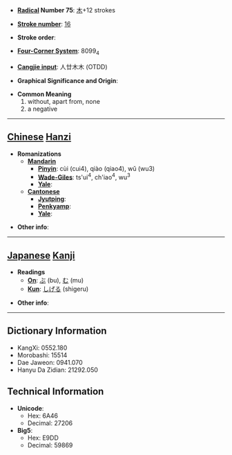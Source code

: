 * '''[[Wiktionary:Chinese radical index| Radical]] Number 75''': [[Wiktionary:Chinese radical index 木|木]]+12 strokes

* '''[[Wiktionary:Chinese total strokes index|Stroke number]]''': [[Wiktionary:Chinese total strokes index 16|16]]

* '''Stroke order''': 

* '''[[Wiktionary:Chinese four corner index|Four-Corner System]]''': 8099<sub>4</sub>

* '''[[Wiktionary:Chinese Cangjie index|Cangjie input]]''': 人廿木木 (OTDD)

* '''Graphical Significance and Origin''': 

* '''Common Meaning'''
*#without, apart from, none
*# a negative


----

== [[Chinese]] [[Hanzi]] ==

* '''Romanizations'''
** '''[[Mandarin]]'''
*** '''[[Pinyin]]''': cùi (cui4), qiào (qiao4), wǔ (wu3)
*** '''[[Wade-Giles]]''': ts'ui<sup>4</sup>, ch'iao<sup>4</sup>, wu<sup>3</sup>
*** '''[[Yale]]''': 
** '''[[Cantonese]]'''
*** '''[[Jyutping]]''':
*** '''[[Penkyamp]]''': 
*** '''[[Yale]]''': 

* '''Other info''': 

----

== [[Japanese]] [[Kanji]] ==

* '''Readings'''
** '''[[On]]''': [[ぶ]] (bu), [[む]] (mu)
** '''[[Kun]]''': [[しげる]] (shigeru)

* '''Other info''':  

----

== Dictionary Information ==

* KangXi: 0552.180
* Morobashi: 15514
* Dae Jaweon: 0941.070
* Hanyu Da Zidian: 21292.050

== Technical Information ==

* '''Unicode''':
** Hex: 6A46
** Decimal: 27206
* '''Big5''':
** Hex: E9DD
** Decimal: 59869